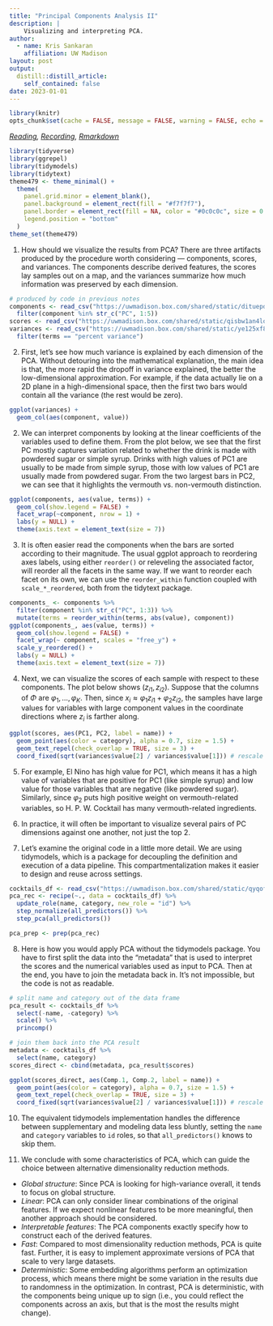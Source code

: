 ```yaml
---
title: "Principal Components Analysis II"
description: |
    Visualizing and interpreting PCA.
author:
  - name: Kris Sankaran
    affiliation: UW Madison
layout: post
output:
  distill::distill_article:
    self_contained: false
date: 2023-01-01
---
```


```r
library(knitr)
opts_chunk$set(cache = FALSE, message = FALSE, warning = FALSE, echo = TRUE)
```

_[Reading](https://juliasilge.com/blog/cocktail-recipes-umap/), [Recording](https://mediaspace.wisc.edu/media/Week%2010%20%5B3%5D%20Principal%20Components%20Analysis%20II/1_uows5d33), [Rmarkdown](https://github.com/krisrs1128/stat479/blob/master/_posts/2021-03-24-week10-3/week10-3.Rmd)_

```r
library(tidyverse)
library(ggrepel)
library(tidymodels)
library(tidytext)
theme479 <- theme_minimal() + 
  theme(
    panel.grid.minor = element_blank(),
    panel.background = element_rect(fill = "#f7f7f7"),
    panel.border = element_rect(fill = NA, color = "#0c0c0c", size = 0.6),
    legend.position = "bottom"
  )
theme_set(theme479)
```

1. How should we visualize the results from PCA? There are three artifacts
produced by the procedure worth considering — components, scores, and variances.
The components describe derived features, the scores lay samples out on a map,
and the variances summarize how much information was preserved by each
dimension.

```r
# produced by code in previous notes
components <- read_csv("https://uwmadison.box.com/shared/static/dituepd0751qqsims22v2liukuk0v4bf.csv") %>%
  filter(component %in% str_c("PC", 1:5))
scores <- read_csv("https://uwmadison.box.com/shared/static/qisbw1an4lo8naifoxyu4dqv4bfsotcu.csv")
variances <- read_csv("https://uwmadison.box.com/shared/static/ye125xf8800zc5eh3rfeyzszagqkaswf.csv") %>%
  filter(terms == "percent variance")
```

2. First, let's see how much variance is explained by each dimension of the PCA.
Without detouring into the mathematical explanation, the main idea is that, the
more rapid the dropoff in variance explained, the better the low-dimensional
approximation. For example, if the data actually lie on a 2D plane in a
high-dimensional space, then the first two bars would contain all the variance
(the rest would be zero).

```r
ggplot(variances) +
  geom_col(aes(component, value))
```

2. We can interpret components by looking at the linear coefficients of the
variables used to define them. From the plot below, we see that the first PC
mostly captures variation related to whether the drink is made with powdered
sugar or simple syrup. Drinks with high values of PC1 are usually to be made
from simple syrup, those with low values of PC1 are usually made from powdered
sugar. From the two largest bars in PC2, we can see that it highlights the
vermouth vs. non-vermouth distinction.

```r
ggplot(components, aes(value, terms)) +
  geom_col(show.legend = FALSE) +
  facet_wrap(~component, nrow = 1) +
  labs(y = NULL) +
  theme(axis.text = element_text(size = 7))
```

3. It is often easier read the components when the bars are sorted according to
their magnitude. The usual ggplot approach to reordering axes labels, using
either `reorder()` or releveling the associated factor, will reorder all the
facets in the same way. If we want to reorder each facet on its own, we can use
the `reorder_within` function coupled with `scale_*_reordered`, both from the
tidytext package.

```r
components_ <- components %>%
  filter(component %in% str_c("PC", 1:3)) %>%
  mutate(terms = reorder_within(terms, abs(value), component))
ggplot(components_, aes(value, terms)) +
  geom_col(show.legend = FALSE) +
  facet_wrap(~ component, scales = "free_y") +
  scale_y_reordered() +
  labs(y = NULL) +
  theme(axis.text = element_text(size = 7))
```

4. Next, we can visualize the scores of each sample with respect to these
components. The plot below shows $\left(z_{i1}, z_{i2}\right)$. Suppose that the
columns of $\Phi$ are $\varphi_{1}, \dots, \varphi_{K}$. Then, since $x_{i}
\approx \varphi_{1}z_{i1} + \varphi_{2} z_{i2}$, the samples have large values
for variables with large component values in the coordinate directions where
$z_{i}$ is farther along.

```r
ggplot(scores, aes(PC1, PC2, label = name)) +
  geom_point(aes(color = category), alpha = 0.7, size = 1.5) +
  geom_text_repel(check_overlap = TRUE, size = 3) +
  coord_fixed(sqrt(variances$value[2] / variances$value[1])) # rescale axes to reflect variance
```

5. For example, El Nino has high value for PC1, which means it has a high value
of variables that are positive for PC1 (like simple syrup) and low value for
those variables that are negative (like powdered sugar). Similarly, since
$\varphi_{2}$ puts high positive weight on vermouth-related variables, so H. P.
W. Cocktail has many vermouth-related ingredients.

6. In practice, it will often be important to visualize several pairs of PC
dimensions against one another, not just the top 2.

7. Let’s examine the original code in a little more detail. We are using
tidymodels, which is a package for decoupling the definition and execution of a
data pipeline. This compartmentalization makes it easier to design and reuse
across settings.

```r
cocktails_df <- read_csv("https://uwmadison.box.com/shared/static/qyqof2512qsek8fpnkqqiw3p1jb77acf.csv")
pca_rec <- recipe(~., data = cocktails_df) %>%
  update_role(name, category, new_role = "id") %>%
  step_normalize(all_predictors()) %>%
  step_pca(all_predictors())

pca_prep <- prep(pca_rec)
```

8. Here is how you would apply PCA without the tidymodels package. You have to
first split the data into the "metadata" that is used to interpret the scores
and the numerical variables used as input to PCA. Then at the end, you have to
join the metadata back in. It's not impossible, but the code is not as readable.

```r
# split name and category out of the data frame
pca_result <- cocktails_df %>%
  select(-name, -category) %>%
  scale() %>%
  princomp()

# join them back into the PCA result
metadata <- cocktails_df %>%
  select(name, category)
scores_direct <- cbind(metadata, pca_result$scores)

ggplot(scores_direct, aes(Comp.1, Comp.2, label = name)) +
  geom_point(aes(color = category), alpha = 0.7, size = 1.5) +
  geom_text_repel(check_overlap = TRUE, size = 3) +
  coord_fixed(sqrt(variances$value[2] / variances$value[1])) # rescale axes to reflect variance
```

10. The equivalent tidymodels implementation handles the difference between
supplementary and modeling data less bluntly, setting the `name` and `category`
variables to `id` roles, so that `all_predictors()` knows to skip them.

11. We conclude with some characteristics of PCA, which can guide the choice
between alternative dimensionality reduction methods.

  * *Global structure*: Since PCA is looking for high-variance overall, it tends
  to focus on global structure.
  * *Linear*: PCA can only consider linear combinations of the original
  features. If we expect nonlinear features to be more meaningful, then another
  approach should be considered.
  * *Interpretable features*: The PCA components exactly specify how to
  construct each of the derived features.
  * *Fast*: Compared to most dimensionality reduction methods, PCA is quite
  fast. Further, it is easy to implement approximate versions of PCA that scale
  to very large datasets.
  * *Deterministic*: Some embedding algorithms perform an optimization process,
  which means there might be some variation in the results due to randomness in
  the optimization. In contrast, PCA is deterministic, with the components being
  unique up to sign (i.e., you could reflect the components across an axis, but
  that is the most the results might change).
  